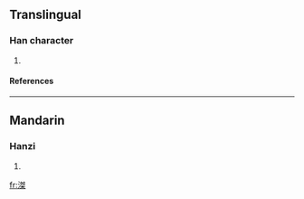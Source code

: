 ==Translingual==
===Han character===
{{Han char|rn=85|rad=水|as=10|sn=13|four=3519<sub>4</sub>|canj=水弓手木 (ENQD)}}
# {{defn|Han|sort=水10}}
====References====
{{Han ref|kx=0642.260|dkj=18029|dj=1050.070|hdz=31703.080|uh=6ED0|ud=28368|bh=DE66|bd=56934}}

----
==Mandarin==
===Hanzi===
{{cmn-hanzi|pin=[[jié]] ([[jie2]])|wg=chieh<sup>2</sup>}}
# {{defn|Mandarin}}

[[fr:滐]]